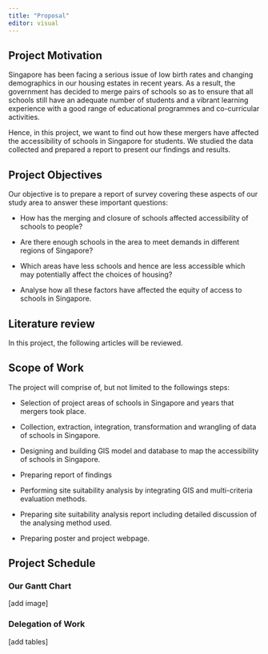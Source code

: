 ```yaml
---
title: "Proposal"
editor: visual
---
```


## Project Motivation

Singapore has been facing a serious issue of low birth rates and changing demographics in our housing estates in recent years. As a result, the government has decided to merge pairs of schools so as to ensure that all schools still have an adequate number of students and a vibrant learning experience with a good range of educational programmes and co-curricular activities.

Hence, in this project, we want to find out how these mergers have affected the accessibility of schools in Singapore for students. We studied the data collected and prepared a report to present our findings and results.

## Project Objectives

Our objective is to prepare a report of survey covering these aspects of our study area to answer these important questions:\

-   How has the merging and closure of schools affected accessibility of schools to people? 

-   Are there enough schools in the area to meet demands in different regions of Singapore? 

-   Which areas have less schools and hence are less accessible which may potentially affect the choices of housing?

-   Analyse how all these factors have affected the equity of access to schools in Singapore.

## Literature review

In this project, the following articles will be reviewed.

## 

## Scope of Work

The project will comprise of, but not limited to the followings steps:

-   Selection of project areas of schools in Singapore and years that mergers took place.

-   Collection, extraction, integration, transformation and wrangling of data of schools in Singapore.

-   Designing and building GIS model and database to map the accessibility of schools in Singapore.

-   Preparing report of findings

-   Performing site suitability analysis by integrating GIS and multi-criteria evaluation methods.

-   Preparing site suitability analysis report including detailed discussion of the analysing method used.

-   Preparing poster and project webpage.

## Project Schedule

### Our Gantt Chart

\[add image\]

### Delegation of Work

\[add tables\]
